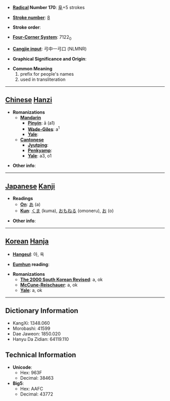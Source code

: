 * '''[[Wiktionary:Chinese radical index| Radical]] Number 170''': [[Wiktionary:Chinese radical index 阜|阜]]+5 strokes

* '''[[Wiktionary:Chinese total strokes index|Stroke number]]''': [[Wiktionary:Chinese total strokes index 8|8]]

* '''Stroke order''': 

* '''[[Wiktionary:Chinese four corner index|Four-Corner System]]''': 7122<sub>0</sub>

* '''[[Wiktionary:Chinese Cangjie index|Cangjie input]]''': 弓中一弓口 (NLMNR)

* '''Graphical Significance and Origin''': 

* '''Common Meaning'''
*#prefix for people's names
*# used in transliteration


----

== [[Chinese]] [[Hanzi]] ==

* '''Romanizations'''
** '''[[Mandarin]]'''
*** '''[[Pinyin]]''': ā (a1)
*** '''[[Wade-Giles]]''': a<sup>1</sup>
*** '''[[Yale]]''': 
** '''[[Cantonese]]'''
*** '''[[Jyutping]]''':
*** '''[[Penkyamp]]''': 
*** '''[[Yale]]''': a3, o1

* '''Other info''': 

----

== [[Japanese]] [[Kanji]] ==

* '''Readings'''
** '''[[On]]''': [[あ]] (a)
** '''[[Kun]]''': [[くま]] (kuma), [[おもねる]] (omoneru), [[お]] (o)

* '''Other info''':  

----

== [[Korean]] [[Hanja]] ==

* '''[[Hangeul]]''': 아, 옥

* '''[[Eumhun]] reading''': 

* '''Romanizations'''
** '''[[The 2000 South Korean Revised Romanization|The 2000 South Korean Revised]]''': a, ok
** '''[[McCune-Reischauer]]''': a, ok
** '''[[Yale]]''': a, ok

----

== Dictionary Information ==

* KangXi: 1348.060
* Morobashi: 41599
* Dae Jaweon: 1850.020
* Hanyu Da Zidian: 64119.110

== Technical Information ==

* '''Unicode''':
** Hex: 963F
** Decimal: 38463
* '''Big5''':
** Hex: AAFC
** Decimal: 43772